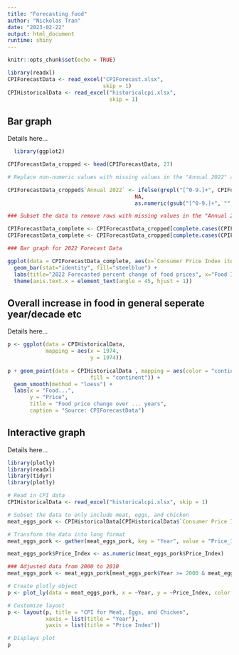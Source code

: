 ```yaml
---
title: "Forecasting food"
author: "Nickolas Tran"
date: "2023-02-22"
output: html_document
runtime: shiny
---
```

```r
knitr::opts_chunk$set(echo = TRUE)
```

```r
library(readxl)
CPIForecastData <- read_excel("CPIForecast.xlsx",
                              skip = 1)
CPIHistoricalData <- read_excel("historicalcpi.xlsx", 
                                skip = 1)
```

## Bar graph
Details here...


``` r

  library(ggplot2)

CPIForecastData_cropped <- head(CPIForecastData, 27)

# Replace non-numeric values with missing values in the "Annual 2022" and Consumer Price Index item" column

CPIForecastData_cropped$`Annual 2022` <- ifelse(grepl("[^0-9.]+", CPIForecastData_cropped$`Annual 2022`),
                                        NA,
                                        as.numeric(gsub("[^0-9.]+", "", CPIForecastData$`Annual 2022`)))

### Subset the data to remove rows with missing values in the "Annual 2022" and "Consumer Price Index item" column

CPIForecastData_complete <- CPIForecastData_cropped[complete.cases(CPIForecastData_cropped$`Annual 2022`), ]
CPIForecastData_complete <- CPIForecastData_cropped[complete.cases(CPIForecastData_cropped$`Consumer Price Index item`), ]

### Bar graph for 2022 Forecast Data

ggplot(data = CPIForecastData_complete, aes(x=`Consumer Price Index item`, y=`Annual 2022`)) +
  geom_bar(stat="identity", fill="steelblue") +
  labs(title="2022 Forecasted percent change of food prices", x="Food Item", y="Percent change") +
  theme(axis.text.x = element_text(angle = 45, hjust = 1))

```

## Overall increase in food in general seperate year/decade etc
Details here...


``` r

p <- ggplot(data = CPIHistoricalData,
            mapping = aes(x = 1974,
                          y = 1974))
                          
p + geom_point(data = CPIHistoricalData , mapping = aes(color = "continent",
                          fill = "continent")) +
  geom_smooth(method = "loess") +
  labs(x = "Food...", 
       y = "Price", 
       title = "Food price change over ... years",
       caption = "Source: CPIForecastData")
```


## Interactive graph
Details here...

``` r

library(plotly)
library(readxl)
library(tidyr)
library(plotly)

# Read in CPI data
CPIHistoricalData <- read_excel("historicalcpi.xlsx", skip = 1)

# Subset the data to only include meat, eggs, and chicken
meat_eggs_pork <- CPIHistoricalData[CPIHistoricalData$`Consumer Price Index item` %in% c("Beef and veal", "Eggs", "Pork"),]

# Transform the data into long format
meat_eggs_pork <- gather(meat_eggs_pork, key = "Year", value = "Price_Index", -c(`Consumer Price Index item`))

meat_eggs_pork$Price_Index <- as.numeric(meat_eggs_pork$Price_Index)

### Adjusted data from 2000 to 2010
meat_eggs_pork <- meat_eggs_pork[meat_eggs_pork$Year >= 2000 & meat_eggs_pork$Year <= 2010,]

# Create plotly object
p <- plot_ly(data = meat_eggs_pork, x = ~Year, y = ~Price_Index, color = ~`Consumer Price Index item`, type = "scatter", mode = "lines+markers") 

# Customize layout
p <- layout(p, title = "CPI for Meat, Eggs, and Chicken", 
            xaxis = list(title = "Year"), 
            yaxis = list(title = "Price Index"))

# Displays plot
p

```

